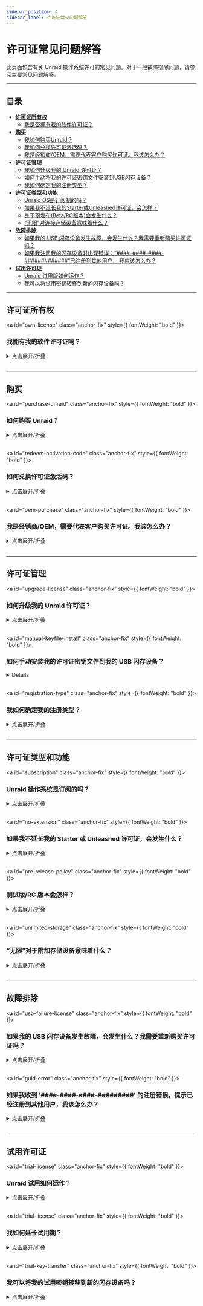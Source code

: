 ```yaml
---
sidebar_position: 4
sidebar_label: 许可证常见问题解答
---
```



# 许可证常见问题解答

此页面包含有关 Unraid 操作系统许可的常见问题。对于一般故障排除问题，请参阅[主要常见问题解答](faq.mdx)。

---

## 目录

- [**许可证所有权**](#license-ownership)
  - [我是否拥有我的软件许可证？](#own-license)
- [**购买**](#purchasing)
  - [我如何购买Unraid？](#purchase-unraid)
  - [我如何兑换许可证激活码？](#redeem-activation-code)
  - [我是经销商/OEM，需要代表客户购买许可证。我该怎么办？](#oem-purchase)
- [**许可证管理**](#license-management)
  - [我如何升级我的 Unraid 许可证？](#upgrade-license)
  - [如何手动将我的许可证密钥文件安装到USB闪存设备？](#manual-keyfile-install)
  - [我如何确定我的注册类型？](#registration-type)
- [**许可证类型和功能**](#license-types--features)
  - [Unraid OS是订阅制的吗？](#subscription)
  - [如果我不延长我的Starter或Unleashed许可证，会怎样？](#no-extension)
  - [关于预发布(Beta/RC版本)会发生什么？](#pre-release-policy)
  - [“无限”对连接存储设备意味着什么？](#unlimited-storage)
- [**故障排除**](#troubleshooting)
  - [如果我的 USB 闪存设备发生故障，会发生什么？我需要重新购买许可证吗？](#usb-failure-license)
  - [如果我注册我的闪存设备时出现错误：“####-####-####-#############”已注册到其他用户， 我应该怎么办？](#guid-error)
- [**试用许可证**](#trial-licenses)
  - [Unraid 试用版如何运作？](#trial-license)
  - [我可以将试用密钥转移到新的闪存设备吗？](#trial-key-transfer)

---

## 许可证所有权

<a id="own-license" class="anchor-fix" style={{ fontWeight: "bold" }}><h3>我拥有我的软件许可证吗？</h3></a>

<details>
  <summary>点击展开/折叠</summary>

  When you [purchase an Unraid OS license](https://unraid.net/pricing), you own a perpetual copy of the software. Your license is valid forever and does not expire, even if you choose not to pay for future updates.
</details>

<br />

---

## 购买

<a id="purchase-unraid" class="anchor-fix" style={{ fontWeight: "bold" }}><h3>如何购买 Unraid？</h3></a>

<details>
  <summary>点击展开/折叠</summary>

  You have two options for purchasing Unraid:

  1. **从%%WebGUI|web-gui%%：** 如果您已开始试用，您可以直接从%%WebGUI|web-gui%%右上角菜单购买许可证或升级。
  2. **使用激活码：** 从[Unraid 网站](https://unraid.net/pricing)购买 Unraid 许可证激活码。激活码不会过期，可以随时兑换。

  All licenses are per server. Use the free 30-day trial to ensure Unraid meets your needs before purchasing, as all sales are final.
</details>

<br />

<a id="redeem-activation-code" class="anchor-fix" style={{ fontWeight: "bold" }}><h3>如何兑换许可证激活码？</h3></a>

<details>
  <summary>点击展开/折叠</summary>

  1. 从 [Unraid 网站](https://unraid.net/pricing)购买激活码。您的代码将在购买收据上。
  2. 使用[入门指南](../getting-started/set-up-unraid/create-your-bootable-media.mdx)设置您的Unraid服务器。
  3. 登录到您的 Unraid 服务器的 %%WebGUI|web-gui%% （默认情况下为 `http://tower` 或 `http://tower.local`）。
  4. 登录您的 Unraid.net 账户。
  5. 选择**兑换激活码**并输入您的代码。
  6. 您的注册密钥将通过电子邮件发送给您，并附有安装说明。

  :::important
  Activation codes are one-time use for generating your Unraid license key file.
  :::

  :::note[Instructional Video]
  Watch the [Activation Code Instructional Video](https://www.loom.com/share/3ceb40440240474aaa80a0b7e3e69cb2) for step-by-step guidance.
  :::
</details>

<br />

<a id="oem-purchase" class="anchor-fix" style={{ fontWeight: "bold" }}><h3>我是经销商/OEM，需要代表客户购买许可证。我该怎么办？</h3></a>

<details>
  <summary>点击展开/折叠</summary>

  您可以通过%%WebGUI|web-gui%%或从[Unraid网站](https://unraid.net/pricing)获取激活码来购买许可证。

  At checkout, select the "OEM" option and enter your purchase details, including your customer's name and email address. The license key will be issued in your customer's name and sent directly to them. You'll also find an invoice download link after checkout.

  对于批量OEM/转售定价（10个或更多许可证），请[联系Unraid](https://unraid.net/contact)获取特价。
</details>

<br />

---

## 许可证管理

<a id="upgrade-license" class="anchor-fix" style={{ fontWeight: "bold" }}><h3>如何升级我的 Unraid 许可证？</h3></a>

<details>
  <summary>点击展开/折叠</summary>

  您可以随时从%%WebGUI|web-gui%% (***工具→注册***)或[通过账户门户](https://account.unraid.net/keys) (点击\*\*•••更多**并选择**升级密钥\*\*)升级您的许可证。

  | 升级路径    | 一次性升级费用 | 新设备限制¹     |
  | ------- | ------- | ---------- |
  | 入门版→无限版 | $69 美元  | 无限²        |
  | 入门版→终身版 | $209 美元 | 无限²        |
  | 无限版→终身版 | $149 美元 | 无限²        |
  | 基础版→无限版 | $49 美元  | 无限²        |
  | 高级版→无限版 | $19 美元  | 无限²        |
  | 基础版→高级版 | $89 美元  | 最多支持12个设备¹ |
  | 基础版→专业版 | $139 美元 | 最多支持30个设备¹ |
  | 高级版→专业版 | $109 美元 | 最多支持30个设备¹ |

  **年度延长费用**（仅限入门版和无限版）：$36 美元

  <sup>1</sup> Attached storage devices refers to the total number of drives you may attach before starting the %%array|array%% (does not include the USB flash boot device).\
  <sup>2</sup> "Unlimited" means you are not limited by the license, but by hardware and OS constraints. Additional storage devices can be used for %%VMs|vm%%, unassigned devices, or other Unraid features.\*
</details>

<br />

<a id="manual-keyfile-install" class="anchor-fix" style={{ fontWeight: "bold" }}><h3>如何手动安装我的许可证密钥文件到我的 USB 闪存设备？</h3></a>

<Details summary="点击以展开/折叠">
  <ManualKeyfileTabs />
</Details>

<br />

<a id="registration-type" class="anchor-fix" style={{ fontWeight: "bold" }}><h3>我如何确定我的注册类型？</h3></a>

<details>
  <summary>点击展开/折叠</summary>

  Navigate to ***Tools → Registration*** in the %%WebGUI|web-gui%%. Here, you can find your current license type and registration details.
</details>

<br />

---

## 许可证类型和功能

<a id="subscription" class="anchor-fix" style={{ fontWeight: "bold" }}><h3>Unraid 操作系统是订阅的吗？</h3></a>

<details>
  <summary>点击展开/折叠</summary>

  No. Unraid OS is a **perpetual license**:

  - **Starter** 和 **Unleashed** 包含一年更新，之后您可以支付36美元的年度延长费用（可选）。
  - **Lifetime** 包括产品生命周期内的更新。
  - 如果您选择不支付延长费用，您将无限期保留现有版本；您将无法收到新的重大更新。

  即使您停止支付更新费用，您仍然拥有您的许可证。
</details>

<br />

<a id="no-extension" class="anchor-fix" style={{ fontWeight: "bold" }}><h3>如果我不延长我的 Starter 或 Unleashed 许可证，会发生什么？</h3></a>

<details>
  <summary>点击展开/折叠</summary>

  - 您保留许可证并可以无限期使用您当前版本的 Unraid OS。
  - 您将不会收到新的功能更新或主要版本升级。
  - 您仍然有资格在同一小版本中（例如，如果您的许可证在7.1.0到期，则7.1.x）获得补丁和安全更新。
  - 一旦发布新的小版本（例如7.2.0），只有安全补丁会提供给之前的小版本。
  - 当一个版本达到生命周期结束（EOL）时，不再提供任何更新。
  - 您可以随时支付延长费用，以重新获得最新更新的访问权限。
</details>

<br />

<a id="pre-release-policy" class="anchor-fix" style={{ fontWeight: "bold" }}><h3>测试版/RC 版本会怎样？</h3></a>

<details>
  <summary>点击展开/折叠</summary>

  - 预发布（测试版和候选发布版）是用于测试的版本，可能包含错误。
  - 仅在非生产系统上安装预发布版本。
  - 当稳定版发布时，对预发布版的支持将结束。
  - 您的许可证必须在稳定版本的发行日期有资格用于OS更新，以接收稳定版本。
  - 如果您的许可证在稳定版发布之前到期，您必须延长您的许可证以进行升级或回滚到受支持的稳定版本。
  - 即使过期，您的许可证仍然有效；您只需一个活跃的许可证即可获取新更新。
</details>

<br />

<a id="unlimited-storage" class="anchor-fix" style={{ fontWeight: "bold" }}><h3>“无限”对于附加存储设备意味着什么？</h3></a>

<details>
  <summary>点击展开/折叠</summary>

  "Unlimited" refers to the maximum number of storage devices you can attach to your Unraid server, based on your license tier.

  以下是当前的限制：

  | 许可级别 | %%Parity\|parity%%-Protected %%Array\|array%% | 命名池   | 每个池的设备 | 总存储设备 |
  | ---- | --------------------------------------------- | ----- | ------ | ----- |
  | 标准版  | 最多6个                                          | 1     | 最多6个   | 6     |
  | 无拘版  | Up to 30 (28 data + 2 %%parity\|parity%%)     | 最多35个 | 最多60个  | 无限制\* |
  | 终身版  | Up to 30 (28 data + 2 %%parity\|parity%%)     | 最多35个 | 最多60个  | 无限制\* |

  \* *"Unlimited" means you are not limited by the license, but by hardware and OS constraints. Additional storage devices can be used for virtual machines, unassigned devices, or other Unraid features.*
</details>

<br />

---

## 故障排除

<a id="usb-failure-license" class="anchor-fix" style={{ fontWeight: "bold" }}><h3>如果我的 USB 闪存设备发生故障，会发生什么？我需要重新购买许可证吗？</h3></a>

<details>
  <summary>点击展开/折叠</summary>

  不，如果您的USB闪存设备出现故障，您不需要重新购买许可证。

  要转移您的许可：

  1. 准备一个新的高质量[USB闪存设备](../getting-started/set-up-unraid/create-your-bootable-media.mdx)。
  2. 使用 USB Flash Creator 或手动方法在新设备上安装 Unraid OS。
  3. 使用新闪存设备启动您的服务器。
  4. 前往***工具→注册***选项在%%WebGUI|web-gui%%中。
  5. 点击**替换密钥**并按照提示将许可证转移到新设备。

  The first transfer can be done at any time, while subsequent transfers are allowed once every 12 months using the automated system. If you need to transfer your license again before the 12-month period, contact Unraid support with your old and new USB %%GUID|guid%%s for manual assistance.

  :::tip
  Routinely back up your USB device using [Unraid Connect](../../unraid-connect/overview-and-setup.mdx) to simplify recovery and avoid data loss.
  :::
</details>

<br />

<a id="guid-error" class="anchor-fix" style={{ fontWeight: "bold" }}><h3>如果我收到 '####-####-####-#########' 的注册错误，提示已经注册到其他用户，我该怎么办？</h3></a>

<details>
  <summary>点击展开/折叠</summary>

  This error indicates that your USB flash device does not have a unique hardware ID (%%GUID|guid%%), which prevents it from being registered with the Unraid OS. To resolve this issue, use a different USB flash drive. Brands known for having unique %%GUID|guid%%s include Lexar, Samsung, Kingston, and PNY.
</details>

<br />

---

## 试用许可证

<a id="trial-license" class="anchor-fix" style={{ fontWeight: "bold" }}><h3>Unraid 试用如何运作？</h3></a>

<details>
  <summary>点击展开/折叠</summary>

  - 试用许可证有效期为 30 天，并提供完整的 Unraid 功能，无存储设备限制。
  - 您需要一个优质的 USB 闪存驱动器和 Unraid USB Creator 工具。
  - 请参阅[入门指南](../getting-started/set-up-unraid/create-your-bootable-media.mdx)以获取服务器设置说明。
  - 试用许可证在启动时需要互联网连接进行初次验证。
  - 如果您需要更多时间评估 Unraid，您可以将试用期延长 15 天。您可以执行此操作两次，最长可达 60 天（详情如下）。
</details>

<br />

<a id="trial-license" class="anchor-fix" style={{ fontWeight: "bold" }}><h3>我如何延长试用期？</h3></a>

<details>
  <summary>点击展开/折叠</summary>

  \-Unraid trial registration keys last for 30 days and can be extended twice for 14 additional days each time.  After two trial extensions, no additional extensions can be granted.  To request an extension, you must stop the array, navigate to the Tools > Registration page, and click "Request Extension."

  \-If the two additional extension were not used, and this option does not appear for you, or if it's not working for any reason, please send us the flash drive GUID from Tools - Registration over to [contact@unraid.net](mailto:contact@unraid.net), or via our support portal at support.unraid.net and we will be happy to assist.
</details>

<br />

<a id="trial-key-transfer" class="anchor-fix" style={{ fontWeight: "bold" }}><h3>我可以将我的试用密钥转移到新的闪存设备吗？</h3></a>

<details>
  <summary>点击展开/折叠</summary>

  No, trial registrations are only valid on the original USB flash device. If you want to purchase a license, you can transfer your configuration to a new flash device and then purchase a registration key; however, the trial cannot be continued on a new device.
</details>

<br />
